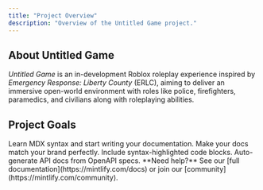 ```yaml
---
title: "Project Overview"
description: "Overview of the Untitled Game project."
---
```


## About Untitled Game

_Untitled Game_ is an in-development Roblox roleplay experience inspired by _Emergency Response: Liberty County_ (ERLC), aiming to deliver an immersive open-world environment with roles like police, firefighters, paramedics, and civilians along with roleplaying abilities.

## Project Goals

<CardGroup cols={2}>
  <Card title="Create enganging experiences" icon="pen-to-square" href="/essentials/markdown">
    Learn MDX syntax and start writing your documentation.
  </Card>
  <Card title="Customize style" icon="palette" href="/essentials/settings">
    Make your docs match your brand perfectly.
  </Card>
  <Card title="Add code examples" icon="square-code" href="/essentials/code">
    Include syntax-highlighted code blocks.
  </Card>
  <Card title="API documentation" icon="code" href="/api-reference/introduction">
    Auto-generate API docs from OpenAPI specs.
  </Card>
</CardGroup>

<Note>
  **Need help?** See our [full documentation](https://mintlify.com/docs) or join our [community](https://mintlify.com/community).
</Note>